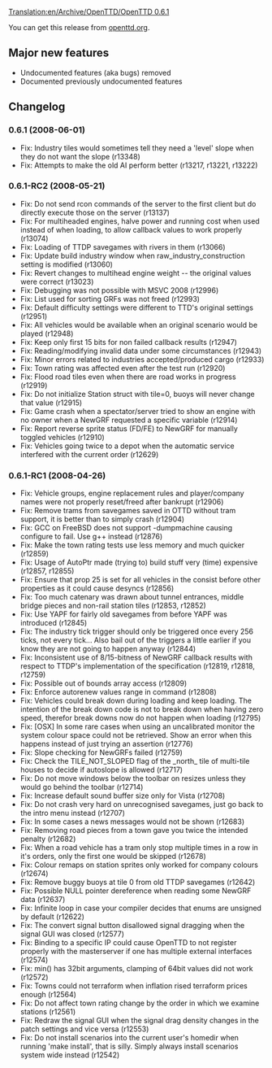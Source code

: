 [[Translation:en/Archive/OpenTTD/OpenTTD 0.6.1]]


{{en/Archive/OpenTTD/NaviPrevNext|prev=en/Archive/OpenTTD/OpenTTD 0.6.0|next=en/Archive/OpenTTD/OpenTTD 0.6.2|date=2008-06-01}}

You can get this release from [http://www.openttd.org/en/download-stable/0.6.1 openttd.org].


==Major new features==
* Undocumented features (aka bugs) removed
* Documented previously undocumented features

==Changelog==

===0.6.1 (2008-06-01)===

* Fix: Industry tiles would sometimes tell they need a 'level' slope when they do not want the slope (r13348)
* Fix: Attempts to make the old AI perform better (r13217, r13221, r13222)
===0.6.1-RC2 (2008-05-21)===

* Fix: Do not send rcon commands of the server to the first client but do directly execute those on the server (r13137)
* Fix: For multiheaded engines, halve power and running cost when used instead of when loading, to allow callback values to work properly (r13074)
* Fix: Loading of TTDP savegames with rivers in them {{en/Flyspray|2005}} (r13066)
* Fix: Update build industry window when raw_industry_construction setting is modified (r13060)
* Fix: Revert changes to multihead engine weight -- the original values were correct (r13023)
* Fix: Debugging was not possible with MSVC 2008 (r12996)
* Fix: List used for sorting GRFs was not freed (r12993)
* Fix: Default difficulty settings were different to TTD's original settings {{en/Flyspray|1977}} (r12951)
* Fix: All vehicles would be available when an original scenario would be played {{en/Flyspray|1982}} (r12948)
* Fix: Keep only first 15 bits for non failed callback results (r12947)
* Fix: Reading/modifying invalid data under some circumstances (r12943)
* Fix: Minor errors related to industries accepted/produced cargo (r12933)
* Fix: Town rating was affected even after the test run (r12920)
* Fix: Flood road tiles even when there are road works in progress {{en/Flyspray|1965}} (r12919)
* Fix: Do not initialize Station struct with tile=0, buoys will never change that value {{en/Flyspray|1960}} (r12915)
* Fix: Game crash when a spectator/server tried to show an engine with no owner when a NewGRF requested a specific variable (r12914)
* Fix: Report reverse sprite status (FD/FE) to NewGRF for manually toggled vehicles (r12910)
* Fix: Vehicles going twice to a depot when the automatic service interfered with the current order {{en/Flyspray|1985}} (r12629)
===0.6.1-RC1 (2008-04-26)===

* Fix: Vehicle groups, engine replacement rules and player/company names were not properly reset/freed after bankrupt (r12906)
* Fix: Remove trams from savegames saved in OTTD without tram support, it is better than to simply crash {{en/Flyspray|1953}} (r12904)
* Fix: GCC on FreeBSD does not support -dumpmachine causing configure to fail. Use g++ instead {{en/Flyspray|1928}} (r12876)
* Fix: Make the town rating tests use less memory and much quicker (r12859)
* Fix: Usage of AutoPtr made (trying to) build stuff very (time) expensive (r12857, r12855)
* Fix: Ensure that prop 25 is set for all vehicles in the consist before other properties as it could cause desyncs (r12856)
* Fix: Too much catenary was drawn about tunnel entrances, middle bridge pieces and non-rail station tiles (r12853, r12852)
* Fix: Use YAPF for fairly old savegames from before YAPF was introduced (r12845)
* Fix: The industry tick trigger should only be triggered once every 256 ticks, not every tick... Also bail out of the triggers a little earlier if you know they are not going to happen anyway (r12844)
* Fix: Inconsistent use of 8/15-bitness of NewGRF callback results with respect to TTDP's implementation of the specification (r12819, r12818, r12759)
* Fix: Possible out of bounds array access (r12809)
* Fix: Enforce autorenew values range in command (r12808)
* Fix: Vehicles could break down during loading and keep loading. The intention of the break down code is not to break down when having zero speed, therefor break downs now do not happen when loading {{en/Flyspray|1938}} (r12795)
* Fix: [OSX] In some rare cases when using an uncalibrated monitor the system colour space could not be retrieved. Show an error when this happens instead of just trying an assertion (r12776)
* Fix: Slope checking for NewGRFs failed (r12759)
* Fix: Check the TILE_NOT_SLOPED flag of the _north_ tile of multi-tile houses to decide if autoslope is allowed (r12717)
* Fix: Do not move windows below the toolbar on resizes unless they would go behind the toolbar {{en/Flyspray|1904}} (r12714)
* Fix: Increase default sound buffer size only for Vista {{en/Flyspray|1914}} (r12708)
* Fix: Do not crash very hard on unrecognised savegames, just go back to the intro menu instead (r12707)
* Fix: In some cases a news messages would not be shown {{en/Flyspray|1906}} (r12683)
* Fix: Removing road pieces from a town gave you twice the intended penalty {{en/Flyspray|1920}} (r12682)
* Fix: When a road vehicle has a tram only stop multiple times in a row in it's orders, only the first one would be skipped {{en/Flyspray|1918}} (r12678)
* Fix: Colour remaps on station sprites only worked for company colours {{en/Flyspray|1902}} (r12674)
* Fix: Remove buggy buoys at tile 0 from old TTDP savegames (r12642)
* Fix: Possible NULL pointer dereference when reading some NewGRF data {{en/Flyspray|1913}} (r12637)
* Fix: Infinite loop in case your compiler decides that enums are unsigned by default (r12622)
* Fix: The convert signal button disallowed signal dragging when the signal GUI was closed (r12577)
* Fix: Binding to a specific IP could cause OpenTTD to not register properly with the masterserver if one has multiple external interfaces (r12574)
* Fix: min() has 32bit arguments, clamping of 64bit values did not work (r12572)
* Fix: Towns could not terraform when inflation rised terraform prices enough (r12564)
* Fix: Do not affect town rating change by the order in which we examine stations (r12561)
* Fix: Redraw the signal GUI when the signal drag density changes in the patch settings and vice versa (r12553)
* Fix: Do not install scenarios into the current user's homedir when running 'make install', that is silly. Simply always install scenarios system wide instead (r12542)